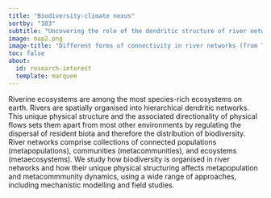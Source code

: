 ```yaml
---
title: "Biodiversity-climate nexus"
sortby: "103"
subtitle: "Uncovering the role of the dendritic structure of river networks on their biodiversity"
image: map2.png
image-title: "Different forms of connectivity in river networks (from Tonkin et al., 2018; FWB)"
toc: false
about:
  id: research-interest
  template: marquee
---
```


Riverine ecosystems are among the most species-rich ecosystems on earth. Rivers are spatially organised into hierarchical dendritic networks. This unique physical structure and the associated directionality of physical flows sets them apart from most other environments by regulating the dispersal of resident biota and therefore the distribution of biodiversity. River networks comprise collections of connected populations (metapopulations), communities (metacommunities), and ecoystems (metaecosystems). We study how biodiversity is organised in river networks and how their unique physical structuring affects metapopulation and metacommmunity dynamics, using a wide range of approaches, including mechanistic modelling and field studies.
